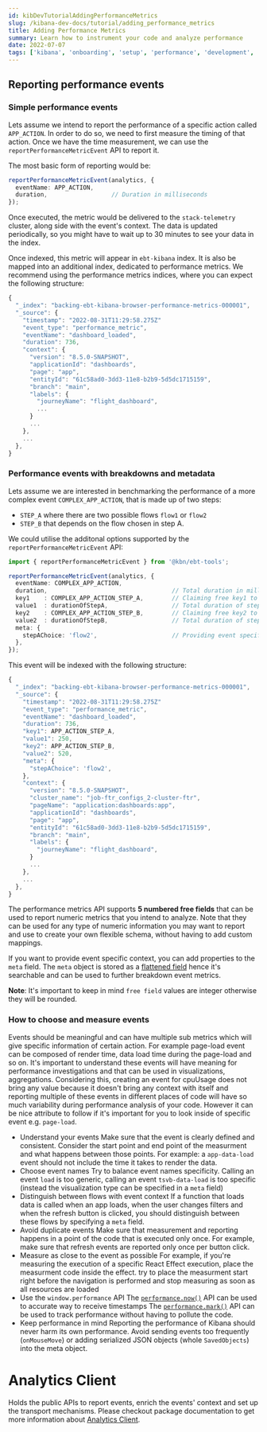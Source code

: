 ```yaml
---
id: kibDevTutorialAddingPerformanceMetrics
slug: /kibana-dev-docs/tutorial/adding_performance_metrics
title: Adding Performance Metrics
summary: Learn how to instrument your code and analyze performance
date: 2022-07-07
tags: ['kibana', 'onboarding', 'setup', 'performance', 'development', 'telemetry']
---
```


## Reporting performance events

### Simple performance events

Lets assume we intend to report the performance of a specific action called `APP_ACTION`.
In order to do so, we need to first measure the timing of that action.
Once we have the time measurement, we can use the `reportPerformanceMetricEvent` API to report it.

The most basic form of reporting would be:

```typescript
reportPerformanceMetricEvent(analytics, {
  eventName: APP_ACTION,     
  duration,                  // Duration in milliseconds
});
```

Once executed, the metric would be delivered to the `stack-telemetry` cluster, along side with the event's context.
The data is updated periodically, so you might have to wait up to 30 minutes to see your data in the index.

Once indexed, this metric will appear in `ebt-kibana` index. 
It is also be mapped into an additional index, dedicated to performance metrics.
We recommend using the performance metrics indices, where you can expect the following structure:

```typescript
{
  "_index": "backing-ebt-kibana-browser-performance-metrics-000001",    // Performance metrics are stored in a dedicated simplified index (browser \ server). 
  "_source": {
    "timestamp": "2022-08-31T11:29:58.275Z"
    "event_type": "performance_metric",                                 // All events share a common event type to simplify mapping
    "eventName": "dashboard_loaded",                                    // Event name as specified when reporting it
    "duration": 736,                                                    // Event duration as specified when reporting it
    "context": {                                                        // Context holds information identifying the deployment, version, application and page that generated the event
      "version": "8.5.0-SNAPSHOT",
      "applicationId": "dashboards",
      "page": "app",
      "entityId": "61c58ad0-3dd3-11e8-b2b9-5d5dc1715159",
      "branch": "main",
      "labels": {
        "journeyName": "flight_dashboard",
        ...
      }
      ...
    },
    ...
  },
}
```

### Performance events with breakdowns and metadata

Lets assume we are interested in benchmarking the performance of a more complex event `COMPLEX_APP_ACTION`, that is made up of two steps: 
 - `STEP_A` where there are two possible flows `flow1` or `flow2` 
 - `STEP_B` that depends on the flow chosen in step A.

We could utilise the additonal options supported by the `reportPerformanceMetricEvent` API:

```typescript
import { reportPerformanceMetricEvent } from '@kbn/ebt-tools';

reportPerformanceMetricEvent(analytics, {
  eventName: COMPLEX_APP_ACTION,     
  duration,                                   // Total duration in milliseconds
  key1    : COMPLEX_APP_ACTION_STEP_A,        // Claiming free key1 to be used for APP_ACTION_STEP_A
  value1  : durationOfStepA,                  // Total duration of step A in milliseconds
  key2    : COMPLEX_APP_ACTION_STEP_B,        // Claiming free key2 to be used for APP_ACTION_STEP_B
  value2  : durationOfStepB,                  // Total duration of step B in milliseconds
  meta: {
    stepAChoice: 'flow2',                     // Providing event specific context. This can be useful to create meaningful aggregations.
  },
});
```

This event will be indexed with the following structure:

```typescript
{
  "_index": "backing-ebt-kibana-browser-performance-metrics-000001",    // Performance metrics are stored in a dedicated simplified index (browser \ server). 
  "_source": {
    "timestamp": "2022-08-31T11:29:58.275Z"
    "event_type": "performance_metric",                                 // All events share a common event type to simplify mapping
    "eventName": "dashboard_loaded",                                    // Event name as specified when reporting it
    "duration": 736,                                                    // Event duration as specified when reporting it
    "key1": APP_ACTION_STEP_A,                                          // The key name of APP_ACTION_STEP_A
    "value1": 250,                                                      // The duration of step A
    "key2": APP_ACTION_STEP_B,                                          // The key name of APP_ACTION_STEP_B
    "value2": 520,                                                      // The duration of step B
    "meta": {
      "stepAChoice": 'flow2', 
    },    
    "context": {                                                        // Context holds information identifying the deployment, version, application and page that generated the event
      "version": "8.5.0-SNAPSHOT",
      "cluster_name": "job-ftr_configs_2-cluster-ftr",
      "pageName": "application:dashboards:app",
      "applicationId": "dashboards",
      "page": "app",
      "entityId": "61c58ad0-3dd3-11e8-b2b9-5d5dc1715159",
      "branch": "main",
      "labels": {
        "journeyName": "flight_dashboard",
      }
      ...
    },
    ...
  },
}
```

The performance metrics API supports **5 numbered free fields** that can be used to report numeric metrics that you intend to analyze.
Note that they can be used for any type of numeric information you may want to report and use to create your own flexible schema, 
without having to add custom mappings.

If you want to provide event specific context, you can add properties to the `meta` field.
The `meta` object is stored as a [flattened field](https://www.elastic.co/guide/en/elasticsearch/reference/current/flattened.html) hence 
it's searchable and can be used to further breakdown event metrics.

**Note**: It's important to keep in mind `free field` values are integer otherwise they will be rounded.

### How to choose and measure events

Events should be meaningful and can have multiple sub metrics which will give specific information of certain action. For example 
page-load event can be composed of render time, data load time during the page-load and so on. It's important to understand these 
events will have meaning for performance investigations and that can be used in visualizations, aggregations. Considering this, 
creating an event for cpuUsage does not bring any value because it doesn't bring any context with itself and reporting multiple of these 
events in different places of code will have so much variability during performance analysis of your code. However it can be nice attribute
to follow if it's important for you to look inside of specific event e.g. `page-load`. 

- Understand your events
  Make sure that the event is clearly defined and consistent.
  Consider the start point and end point of the measurment and what happens between those points.
  For example: a `app-data-load` event should not include the time it takes to render the data.
- Choose event names
  Try to balance event names specificity. Calling an event `load` is too generic, calling an event `tsvb-data-load` is too specific (instead the visualization 
  type can be specified in a `meta` field)
- Distinguish between flows with event context
  If a function that loads data is called when an app loads, when the user changes filters and when the refresh button is clicked, you should distinguish between
  these flows by specifying a `meta` field.
- Avoid duplicate events 
  Make sure that measurement and reporting happens in a point of the code that is executed only once. 
  For example, make sure that refresh events are reported only once per button click.
- Measure as close to the event as possible
  For example, if you're measuring the execution of a specific React Effect execution, place the measurment code inside the effect.
  try to place the measurment start right before  the navigation is performed and stop measuring as soon as all resources are loaded
- Use the `window.performance` API
  The [`performance.now()`](https://developer.mozilla.org/en-US/docs/Web/API/Performance/now) API can be used to accurate way to receive timestamps 
  The [`performance.mark()`](https://developer.mozilla.org/en-US/docs/Web/API/Performance/mark) API can be used to track performance without having to pollute the 
  code.
- Keep performance in mind
  Reporting the performance of Kibana should never harm its own performance. 
  Avoid sending events too frequently (`onMouseMove`) or adding serialized JSON objects (whole `SavedObjects`) into the meta object.

# Analytics Client

Holds the public APIs to report events, enrich the events' context and set up the transport mechanisms. Please checkout package documentation to get more information about
[Analytics Client](https://github.com/elastic/kibana/blob/main/packages/analytics/README.md).